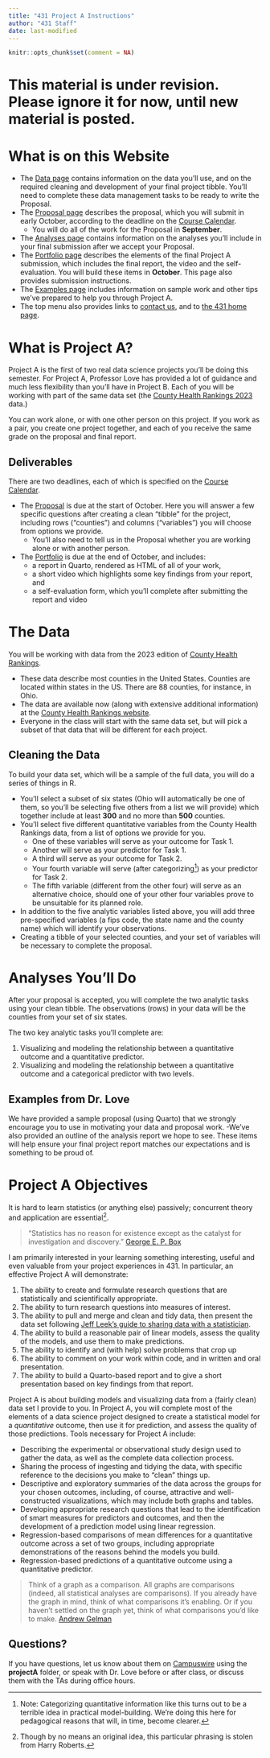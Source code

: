 ```yaml
---
title: "431 Project A Instructions"
author: "431 Staff"
date: last-modified
---
```


```r
knitr::opts_chunk$set(comment = NA)
```

# This material is under revision. Please ignore it for now, until new material is posted.

# What is on this Website

- The [Data page](data.qmd) contains information on the data you'll use, and on the required cleaning and development of your final project tibble. You'll need to complete these data management tasks to be ready to write the Proposal.
- The [Proposal page](proposal.qmd) describes the proposal, which you will submit in early October, according to the deadline on the [Course Calendar](https://thomaselove.github.io/431-2023/calendar.html). 
    - You will do all of the work for the Proposal in **September**.
- The [Analyses page](analyses.qmd) contains information on the analyses you'll include in your final submission after we accept your Proposal.
- The [Portfolio page](portfolio.qmd) describes the elements of the final Project A submission, which includes the final report, the video and the self-evaluation. You will build these items in **October**. This page also provides submission instructions.
- The [Examples page](examples.qmd) includes information on sample work and other tips we've prepared to help you through Project A.
- The top menu also provides links to [contact us](https://thomaselove.github.io/431-2023/contact.html), and to [the 431 home page](https://thomaselove.github.io/431-2023).

# What is Project A?

Project A is the first of two real data science projects you’ll be doing this semester. For Project A, Professor Love has provided a lot of guidance and much less flexibility than you’ll have in Project B. Each of you will be working with part of the same data set (the [County Health Rankings 2023](https://www.countyhealthrankings.org/explore-health-rankings/rankings-data-documentation) data.) 

You can work alone, or with one other person on this project. If you work as a pair, you create one project together, and each of you receive the same grade on the proposal and final report.

## Deliverables

There are two deadlines, each of which is specified on the [Course Calendar](https://thomaselove.github.io/431-2022/calendar.html).

- The [Proposal](proposal.qmd) is due at the start of October. Here you will answer a few specific questions after creating a clean "tibble" for the project, including rows ("counties") and columns ("variables") you will choose from options we provide.
  - You'll also need to tell us in the Proposal whether you are working alone or with another person.
- The [Portfolio](portfolio.qmd) is due at the end of October, and includes:
  - a report in Quarto, rendered as HTML of all of your work,
  - a short video which highlights some key findings from your report, and
  - a self-evaluation form, which you'll complete after submitting the report and video

# The Data

You will be working with data from the 2023 edition of [County Health Rankings](https://www.countyhealthrankings.org/).

- These data describe most counties in the United States. Counties are located within states in the US. There are 88 counties, for instance, in Ohio.
- The data are available now (along with extensive additional information) at the [County Health Rankings website](https://www.countyhealthrankings.org/explore-health-rankings/rankings-data-documentation).
- Everyone in the class will start with the same data set, but will pick a subset of that data that will be different for each project.

## Cleaning the Data

To build your data set, which will be a sample of the full data, you will do a series of things in R.

- You'll select a subset of six states (Ohio will automatically be one of them, so you'll be selecting five others from a list we will provide) which together include at least **300** and no more than **500** counties.
- You'll select five different quantitative variables from the County Health Rankings data, from a list of options we provide for you.
  - One of these variables will serve as your outcome for Task 1.
  - Another will serve as your predictor for Task 1.
  - A third will serve as your outcome for Task 2.
  - Your fourth variable will serve (after categorizing^[Note: Categorizing quantitative information like this turns out to be a terrible idea in practical model-building. We're doing this here for pedagogical reasons that will, in time, become clearer.]) as your predictor for Task 2.
  - The fifth variable (different from the other four) will serve as an alternative choice, should one of your other four variables prove to be unsuitable for its planned role.
- In addition to the five analytic variables listed above, you will add three pre-specified variables (a fips code, the state name and the county name) which will identify your observations.
- Creating a tibble of your selected counties, and your set of variables will be necessary to complete the proposal.

# Analyses You'll Do

After your proposal is accepted, you will complete the two analytic tasks using your clean tibble. The observations (rows) in your data will be the counties from your set of six states.

The two key analytic tasks you’ll complete are:

1. Visualizing and modeling the relationship between a quantitative outcome and a quantitative predictor.
2. Visualizing and modeling the relationship between a quantitative outcome and a categorical predictor with two levels.

## Examples from Dr. Love

We have provided a sample proposal (using Quarto) that we strongly encourage you to use in motivating your data and proposal work. -We've also provided an outline of the analysis report we hope to see. These items will help ensure your final project report matches our expectations and is something to be proud of. 

# Project A Objectives 

It is hard to learn statistics (or anything else) passively; concurrent theory and application are essential^[Though by no means an original idea, this particular phrasing is stolen from Harry Roberts.].

> "Statistics has no reason for existence except as the catalyst for investigation and discovery." [George E. P. Box](https://en.wikipedia.org/wiki/George_E._P._Box)

I am primarily interested in your learning something interesting, useful and even valuable from your project experiences in 431. In particular, an effective Project A will demonstrate:

1. The ability to create and formulate research questions that are statistically and scientifically appropriate.
2. The ability to turn research questions into measures of interest.
3. The ability to pull and merge and clean and tidy data, then present the data set following [Jeff Leek's guide to sharing data with a statistician](https://github.com/jtleek/datasharing).
4. The ability to build a reasonable pair of linear models, assess the quality of the models, and use them to make predictions.
5. The ability to identify and (with help) solve problems that crop up
6. The ability to comment on your work within code, and in written and oral presentation.
7. The ability to build a Quarto-based report and to give a short presentation based on key findings from that report.

Project A is about building models and visualizing data from a (fairly clean) data set I provide to you. In Project A, you will complete most of the elements of a data science project designed to create a statistical model for a *quantitative* outcome, then use it for prediction, and assess the quality of those predictions. Tools necessary for Project A include:

- Describing the experimental or observational study design used to gather the data, as well as the complete data collection process.
- Sharing the process of ingesting and tidying the data, with specific reference to the decisions you make to "clean" things up.
- Descriptive and exploratory summaries of the data across the groups for your chosen outcomes, including, of course, attractive and well-constructed visualizations, which may include both graphs and tables.
- Developing appropriate research questions that lead to the identification of smart measures for predictors and outcomes, and then the development of a prediction model using linear regression.
- Regression-based comparisons of mean differences for a quantitative outcome across a set of two groups, including appropriate demonstrations of the reasons behind the models you build.
- Regression-based predictions of a quantitative outcome using a quantitative predictor.

> Think of a graph as a comparison. All graphs are comparisons (indeed, all statistical analyses are comparisons). If you already have the graph in mind, think of what comparisons it's enabling. Or if you haven't settled on the graph yet, think of what comparisons you'd like to make. [Andrew Gelman](http://andrewgelman.com/2014/03/25/statistical-graphics-course-statistical-graphics-advice/)

## Questions?

If you have questions, let us know about them on [Campuswire](https://thomaselove.github.io/431-2023/campuswire.html) using the **projectA** folder, or speak with Dr. Love before or after class, or discuss them with the TAs during office hours.